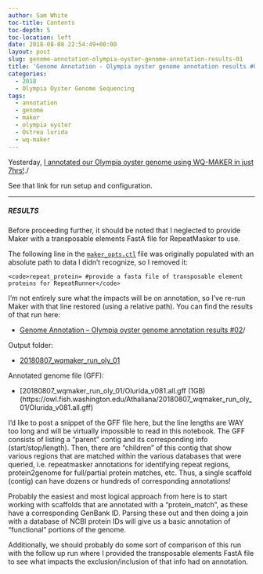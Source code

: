```yaml
---
author: Sam White
toc-title: Contents
toc-depth: 5
toc-location: left
date: 2018-08-08 22:54:49+00:00
layout: post
slug: genome-annotation-olympia-oyster-genome-annotation-results-01
title: 'Genome Annotation - Olympia oyster genome annotation results #01'
categories:
  - 2018
  - Olympia Oyster Genome Sequencing
tags:
  - annotation
  - genome
  - maker
  - olympia oyster
  - Ostrea lurida
  - wq-maker
---
```


Yesterday, [I annotated our Olympia oyster genome using WQ-MAKER in just 7hrs!](https://robertslab.github.io/sams-notebook/posts/2018/2018-08-07-genome-annotation-olympia-oyster-genome-using-wq-maker-instance-on-jetstream/)./

See that link for run setup and configuration.



* * *





##### RESULTS



Before proceeding further, it should be noted that I neglected to provide Maker with a transposable elements FastA file for RepeatMasker to use.

The following line in the [`maker_opts.ctl`](https://owl.fish.washington.edu/Athaliana/20180807_wqmaker_run_oly_01/maker_opts.ctl) file was originally populated with an absolute path to data I didn't recognize, so I removed it:



    <code>repeat_protein= #provide a fasta file of transposable element proteins for RepeatRunner</code>



I'm not entirely sure what the impacts will be on annotation, so I've re-run Maker with that line restored (using a relative path). You can find the results of that run here:





  * [Genome Annotation – Olympia oyster genome annotation results #02](https://robertslab.github.io/sams-notebook/posts/2018/2018-08-08-genome-annotation-olympia-oyster-genome-annotation-results-02/)/



Output folder:



  * [20180807_wqmaker_run_oly_01](https://owl.fish.washington.edu/Athaliana/20180807_wqmaker_run_oly_01/)



Annotated genome file (GFF):



  * [20180807_wqmaker_run_oly_01/Olurida_v081.all.gff (1GB)(https://owl.fish.washington.edu/Athaliana/20180807_wqmaker_run_oly_01/Olurida_v081.all.gff)



I'd like to post a snippet of the GFF file here, but the line lengths are WAY too long and will be virtually impossible to read in this notebook. The GFF consists of listing a "parent" contig and its corresponding info (start/stop/length). Then, there are "children" of this contig that show various regions that are matched within the various databases that were queried, i.e. repeatmasker annotations for identifying repeat regions, protein2genome for full/partial protein matches, etc. Thus, a single scaffold (contig) can have dozens or hundreds of corresponding annotations!

Probably the easiest and most logical approach from here is to start working with scaffolds that are annotated with a "protein_match", as these have a corresponding GenBank ID. Parsing these out and then doing a join with a database of NCBI protein IDs will give us a basic annotation of "functional" portions of the genome.

Additionally, we should probably do some sort of comparison of this run with the follow up run where I provided the transposable elements FastA file to see what impacts the exclusion/inclusion of that info had on annotation.
